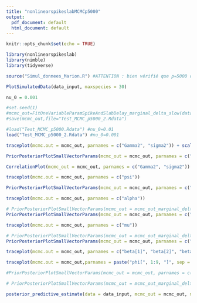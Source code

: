 ```yaml
---
title: "nonlinearspikeslabMCMCp5000"
output:
  pdf_document: default
  html_document: default
---
```


```r
knitr::opts_chunk$set(echo = TRUE)
```

```r
library(nonlinearspikeslab)
library(nimble)
library(tidyverse)
```

```r
source("Simul_donnees_Marion.R") #ATTENTION : bien vérifié que p=5000 dans ce fichier
```

```r
PlotSimulatedData(data_input, maxspecies = 30)
```


```r
nu_0 = 0.001

#set.seed(1)
#mcmc_out=FitOneVariableParamSpikeAndSlabDelay_marginal_delta_slow(data = data_input, nu_0 = nu_0, niter = 10000)
#save(mcmc_out,file="Test_MCMC_p5000_2.Rdata")

#load("Test_MCMC_p5000.Rdata") #nu_0=0.01
load("Test_MCMC_p5000_2.Rdata") #nu_0=0.001
```


```r
traceplot(mcmc.out = mcmc_out, parnames = c("Gamma2", "sigma2")) + scale_y_log10()
```

```r
PriorPosteriorPlotSmallVectorParams(mcmc_out = mcmc_out, parnames = c("sigma2", "Gamma2")) + scale_x_log10()
```

```r
CorrelationPlot(mcmc_out = mcmc_out, parnames = c("Gamma2", "sigma2"))
```


```r
traceplot(mcmc.out = mcmc_out, parnames = c("psi"))
```
```r
PriorPosteriorPlotSmallVectorParams(mcmc_out = mcmc_out, parnames = c("psi"))
```

```r
traceplot(mcmc.out = mcmc_out, parnames = c("alpha"))
```

```r
# PriorPosteriorPlotSmallVectorParams(mcmc_out = mcmc_out_marginal_delta, parnames = c("eta", "alpha"))
PriorPosteriorPlotSmallVectorParams(mcmc_out = mcmc_out, parnames = c("alpha"))
```

```r
traceplot(mcmc.out = mcmc_out, parnames = c("mu"))
```

```r
# PriorPosteriorPlotSmallVectorParams(mcmc_out = mcmc_out_marginal_delta, parnames = c("eta", "alpha"))
PriorPosteriorPlotSmallVectorParams(mcmc_out = mcmc_out, parnames = c("mu"))
```

```r
traceplot(mcmc.out = mcmc_out, parnames = c("beta[1]", "beta[2]", "beta[3]", "beta[4]", "beta[5]", "beta[6]"))
```
```r
traceplot(mcmc.out = mcmc_out,parnames = paste("phi[", 1:9, "]", sep = ""))
```

```r
#PriorPosteriorPlotSmallVectorParams(mcmc_out = mcmc_out, parnames = c("beta"))
```

```r
# PriorPosteriorPlotSmallVectorParams(mcmc_out = mcmc_out_marginal_delta, parnames = c("mu", "sigma2", "Gamma2", "psi")) + scale_x_log10()
```
```r
posterior_predictive_estimate(data = data_input, mcmc_out = mcmc_out, maxspecies = 20)
```
